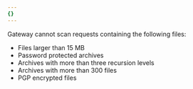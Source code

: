 ```yaml
---
{}
---
```


Gateway cannot scan requests containing the following files:

- Files larger than 15 MB
- Password protected archives
- Archives with more than three recursion levels
- Archives with more than 300 files
- PGP encrypted files
